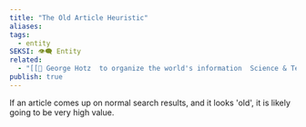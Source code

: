 ```yaml
---
title: "The Old Article Heuristic"
aliases: 
tags:
  - entity
SEKSI: 👁️‍🗨️ Entity
related:
  - "[[📰 George Hotz  to organize the world's information  Science & Technology]]"
publish: true
---
```

If an article comes up on normal search results, and it looks 'old', it is likely going to be very high value.
